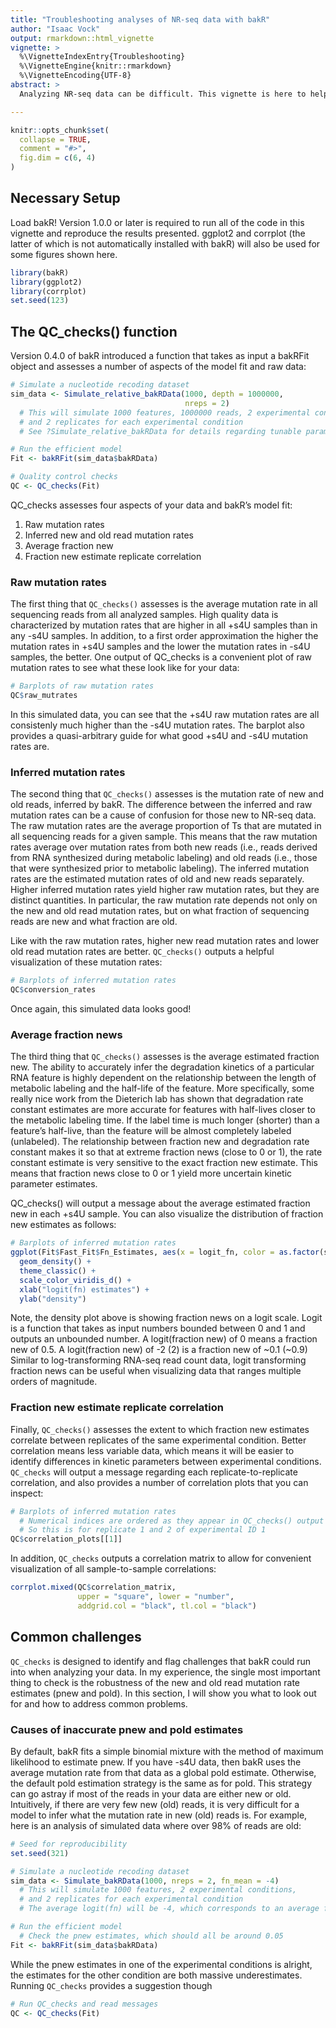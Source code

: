 ```yaml
---
title: "Troubleshooting analyses of NR-seq data with bakR"
author: "Isaac Vock"
output: rmarkdown::html_vignette
vignette: >
  %\VignetteIndexEntry{Troubleshooting}
  %\VignetteEngine{knitr::rmarkdown}
  %\VignetteEncoding{UTF-8}
abstract: >
  Analyzing NR-seq data can be difficult. This vignette is here to help. In it, I will discuss some of the most common challenges that one can run into when analyzing your data with bakR, and how to overcome them. In particular, I will showcase bakR's quality control check functionality and discuss the problems that it looks out for. In addition, I will discuss aspects of NR-seq data that can hinder accurate estimation of the mutation rates in new and old sequencing reads. Finally, I will show how bakR's alternative mutation rate estimation strategy can ameliorate some of these challenges.

---
```



```r
knitr::opts_chunk$set(
  collapse = TRUE,
  comment = "#>",
  fig.dim = c(6, 4)
)
```

## Necessary Setup

Load bakR! Version 1.0.0 or later is required to run all of the code in this vignette and reproduce the results presented. ggplot2 and corrplot (the latter of which is not automatically installed with bakR) will also be used for some figures shown here.

```r
library(bakR)
library(ggplot2)
library(corrplot)
set.seed(123)
```


## The QC_checks() function

Version 0.4.0 of bakR introduced a function that takes as input a bakRFit object and assesses a number of aspects of the model fit and raw data:

```r
# Simulate a nucleotide recoding dataset
sim_data <- Simulate_relative_bakRData(1000, depth = 1000000,
                                       nreps = 2)
  # This will simulate 1000 features, 1000000 reads, 2 experimental conditions,
  # and 2 replicates for each experimental condition
  # See ?Simulate_relative_bakRData for details regarding tunable parameters

# Run the efficient model
Fit <- bakRFit(sim_data$bakRData)

# Quality control checks
QC <- QC_checks(Fit)

```


QC_checks assesses four aspects of your data and bakR's model fit:

1. Raw mutation rates
1. Inferred new and old read mutation rates
1. Average fraction new
1. Fraction new estimate replicate correlation

### Raw mutation rates

The first thing that `QC_checks()` assesses is the average mutation rate in all sequencing reads from all analyzed samples. High quality data is characterized by mutation rates that are higher in all +s4U samples than in any -s4U samples. In addition, to a first order approximation the higher the mutation rates in +s4U samples and the lower the mutation rates in -s4U samples, the better. One output of QC_checks is a convenient plot of raw mutation rates to see what these look like for your data:

```r
# Barplots of raw mutation rates
QC$raw_mutrates
```

In this simulated data, you can see that the +s4U raw mutation rates are all consistenly much higher than the -s4U mutation rates. The barplot also provides a quasi-arbitrary guide for what good +s4U and -s4U mutation rates are.

### Inferred mutation rates

The second thing that `QC_checks()` assesses is the mutation rate of new and old reads, inferred by bakR. The difference between the inferred and raw mutation rates can be a cause of confusion for those new to NR-seq data. The raw mutation rates are the average proportion of Ts that are mutated in all sequencing reads for a given sample. This means that the raw mutation rates average over mutation rates from both new reads (i.e., reads derived from RNA synthesized during metabolic labeling) and old reads (i.e., those that were synthesized prior to metabolic labeling). The inferred mutation rates are the estimated mutation rates of old and new reads separately. Higher inferred mutation rates yield higher raw mutation rates, but they are distinct quantities. In particular, the raw mutation rate depends not only on the new and old read mutation rates, but on what fraction of sequencing reads are new and what fraction are old.

Like with the raw mutation rates, higher new read mutation rates and lower old read mutation rates are better. `QC_checks()` outputs a helpful visualization of these mutation rates:

```r
# Barplots of inferred mutation rates
QC$conversion_rates
```

Once again, this simulated data looks good!

### Average fraction news

The third thing that `QC_checks()` assesses is the average estimated fraction new. The ability to accurately infer the degradation kinetics of a particular RNA feature is highly dependent on the relationship between the length of metabolic labeling and the half-life of the feature. More specifically, some really nice work from the Dieterich lab has shown that degradation rate constant estimates are more accurate for features with half-lives closer to the metabolic labeling time. If the label time is much longer (shorter) than a feature's half-live, than the feature will be almost completely labeled (unlabeled). The relationship between fraction new and degradation rate constant makes it so that at extreme fraction news (close to 0 or 1), the rate constant estimate is very sensitive to the exact fraction new estimate. This means that fraction news close to 0 or 1 yield more uncertain kinetic parameter estimates. 

QC_checks() will output a message about the average estimated fraction new in each +s4U sample. You can also visualize the distribution of fraction new estimates as follows:

```r
# Barplots of inferred mutation rates
ggplot(Fit$Fast_Fit$Fn_Estimates, aes(x = logit_fn, color = as.factor(sample))) + 
  geom_density() + 
  theme_classic() +
  scale_color_viridis_d() + 
  xlab("logit(fn) estimates") + 
  ylab("density")
```

Note, the density plot above is showing fraction news on a logit scale. Logit is a function that takes as input numbers bounded between 0 and 1 and outputs an unbounded number. A logit(fraction new) of 0 means a fraction new of 0.5. A logit(fraction new) of -2 (2) is a fraction new of ~0.1 (~0.9) Similar to log-transforming RNA-seq read count data, logit transforming fraction news can be useful when visualizing data that ranges multiple orders of magnitude.

### Fraction new estimate replicate correlation

Finally, `QC_checks()` assesses the extent to which fraction new estimates correlate between replicates of the same experimental condition. Better correlation means less variable data, which means it will be easier to identify differences in kinetic parameters between experimental conditions. `QC_checks` will output a message regarding each replicate-to-replicate correlation, and also provides a number of correlation plots that you can inspect:

```r
# Barplots of inferred mutation rates
  # Numerical indices are ordered as they appear in QC_checks() output message
  # So this is for replicate 1 and 2 of experimental ID 1
QC$correlation_plots[[1]]
```

In addition, `QC_checks` outputs a correlation matrix to allow for convenient visualization of all sample-to-sample correlations:

```r
corrplot.mixed(QC$correlation_matrix, 
               upper = "square", lower = "number", 
               addgrid.col = "black", tl.col = "black")
```


## Common challenges

`QC_checks` is designed to identify and flag challenges that bakR could run into when analyzing your data. In my experience, the single most important thing to check is the robustness of the new and old read mutation rate estimates (pnew and pold). In this section, I will show you what to look out for and how to address common problems.

### Causes of inaccurate pnew and pold estimates

By default, bakR fits a simple binomial mixture with the method of maximum likelihood to estimate pnew. If you have -s4U data, then bakR uses the average mutation rate from that data as a global pold estimate. Otherwise, the default pold estimation strategy is the same as for pold. This strategy can go astray if most of the reads in your data are either new or old. Intuitively, if there are very few new (old) reads, it is very difficult for a model to infer what the mutation rate in new (old) reads is. For example, here is an analysis of simulated data where over 98% of reads are old:

```r
# Seed for reproducibility
set.seed(321)

# Simulate a nucleotide recoding dataset
sim_data <- Simulate_bakRData(1000, nreps = 2, fn_mean = -4)
  # This will simulate 1000 features, 2 experimental conditions,
  # and 2 replicates for each experimental condition
  # The average logit(fn) will be -4, which corresponds to an average fn of just under 0.02.

# Run the efficient model
  # Check the pnew estimates, which should all be around 0.05
Fit <- bakRFit(sim_data$bakRData)

```

While the pnew estimates in one of the experimental conditions is alright, the estimates for the other
condition are both massive underestimates. Running `QC_checks` provides a suggestion though

```r
# Run QC_checks and read messages
QC <- QC_checks(Fit)

```